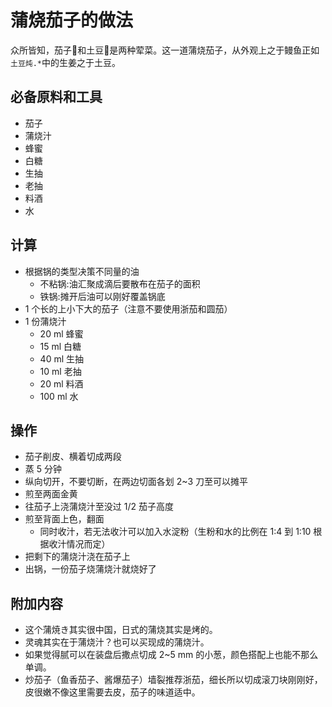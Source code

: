 # 蒲烧茄子的做法

众所皆知，茄子🍆和土豆🥔是两种荤菜。这一道蒲烧茄子，从外观上之于鳗鱼正如`土豆炖.*`中的生姜之于土豆。

## 必备原料和工具

- 茄子
- 蒲烧汁
- 蜂蜜
- 白糖
- 生抽
- 老抽
- 料酒
- 水

## 计算

- 根据锅的类型决策不同量的油
  - 不粘锅:油汇聚成滴后要散布在茄子的面积
  - 铁锅:摊开后油可以刚好覆盖锅底
- 1 个长的上小下大的茄子（注意不要使用浙茄和圆茄）
- 1 份蒲烧汁
  - 20 ml 蜂蜜
  - 15 ml 白糖
  - 40 ml 生抽
  - 10 ml 老抽
  - 20 ml 料酒
  - 100 ml 水

## 操作

- 茄子削皮、横着切成两段
- 蒸 5  分钟
- 纵向切开，不要切断，在两边切面各划 2~3 刀至可以摊平
- 煎至两面金黄
- 往茄子上浇蒲烧汁至没过 1/2 茄子高度
- 煎至背面上色，翻面
  - 同时收汁，若无法收汁可以加入水淀粉（生粉和水的比例在 1:4 到 1:10 根据收汁情况而定）
- 把剩下的蒲烧汁浇在茄子上
- 出锅，一份茄子烧蒲烧汁就烧好了

## 附加内容

- 这个蒲焼き其实很中国，日式的蒲烧其实是烤的。
- 灵魂其实在于蒲烧汁？也可以买现成的蒲烧汁。
- 如果觉得腻可以在装盘后撒点切成 2~5 mm 的小葱，颜色搭配上也能不那么单调。
- 炒茄子（鱼香茄子、酱爆茄子）墙裂推荐浙茄，细长所以切成滚刀块刚刚好，皮很嫩不像这里需要去皮，茄子的味道适中。


